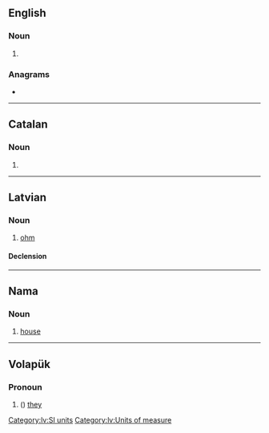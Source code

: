 {{also|OMS}}
==English==

===Noun===
{{head|en|noun form}}

# {{plural of|en|om}}

===Anagrams===
* {{anagrams|en|a=mos|MOS|SMO|Som.|mos|mos'|osm|som|som'}}

----

==Catalan==

===Noun===
{{head|ca|noun form}}

# {{plural of|ca|om}}

----

==Latvian==

===Noun===
{{lv-noun|m|1}}

# [[ohm]]

====Declension====
{{lv-decl-noun|om|s|1st|extrawidth=-60}}

[[Category:lv:SI units‎]]
[[Category:lv:Units of measure]]

----

==Nama==

===Noun===
{{naq-noun|f|om}}

# [[house]]

----

==Volapük==

===Pronoun===
{{head|vo|pronoun form}}

# ({{inflection of|vo|om||nom|p}}) [[they]] {{qualifier|all masculine}}